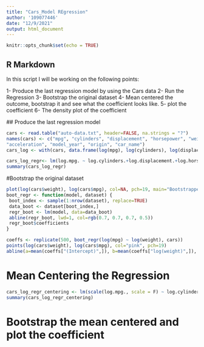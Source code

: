 ```yaml
---
title: "Cars_Model REgression"
author: '109077446'
date: "12/9/2021"
output: html_document
---
```


```r
knitr::opts_chunk$set(echo = TRUE)
```

## R Markdown

In this script I will be working on the following points: 

 1- Produce the last regression model by using the Cars data 
 2- Run the Regression
 3- Bootstrap the original dataset
 4- Mean centered the outcome, bootstrap it and see what the coefficient looks like.
 5- plot the coefficient 
 6- The density plot of the coefficient
 
 
 ## Produce the last regression model 
 
```r
cars <- read.table("auto-data.txt", header=FALSE, na.strings = "?")
names(cars) <- c("mpg", "cylinders", "displacement", "horsepower", "weight",
"acceleration", "model_year", "origin", "car_name")
cars_log <- with(cars, data.frame(log(mpg), log(cylinders), log(displacement), log(horsepower), log(weight), log(acceleration), model_year, origin))

```

```r
cars_log_regr<- lm(log.mpg. ~ log.cylinders.+log.displacement.+log.horsepower.+log.weight.+log.acceleration.+model_year+factor(origin),data=cars_log)
summary(cars_log_regr)
```

#Bootstrap the original dataset

```r


plot(log(cars$weight), log(cars$mpg), col=NA, pch=19, main="Bootstrapped Confidence Intervals")
boot_regr <- function(model, dataset) {
 boot_index <- sample(1:nrow(dataset), replace=TRUE)
 data_boot <- dataset[boot_index,]
 regr_boot <- lm(model, data=data_boot)
 abline(regr_boot, lwd=1, col=rgb(0.7, 0.7, 0.7, 0.5))
 regr_boot$coefficients
}

coeffs <- replicate(500, boot_regr(log(mpg) ~ log(weight), cars))
points(log(cars$weight), log(cars$mpg), col="pink", pch=19)
abline(a=mean(coeffs["(Intercept)",]), b=mean(coeffs["log(weight)",]), lwd=2)


```
# Mean Centering the Regression

```r
cars_log_regr_centering <- lm(scale(log.mpg., scale = F) ~ log.cylinders.+log.displacement.+log.horsepower.+log.weight.+log.acceleration.+model_year+factor(origin),data=cars_log)
summary(cars_log_regr_centering)
```

# Bootstrap the mean centered and plot the coefficient


